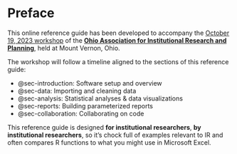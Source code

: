 # Preface {.unnumbered}

This online reference guide has been developed to accompany the [October 19, 2023 workshop](https://oairp.org/event-5382943) of the [**Ohio Association for Institutional Research and Planning**](https://oairp.org/), held at Mount Vernon, Ohio.

The workshop will follow a timeline aligned to the sections of this reference guide:

- @sec-introduction: Software setup and overview
- @sec-data: Importing and cleaning data
- @sec-analysis: Statistical analyses & data visualizations
- @sec-reports: Building parameterized reports
- @sec-collaboration: Collaborating on code

This reference guide is designed **for institutional researchers**, **by institutional researchers**, so it's chock full of examples relevant to IR and often compares R functions to what you might use in Microsoft Excel.